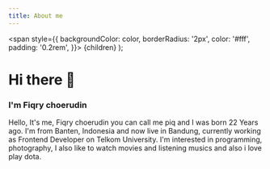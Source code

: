```yaml
---
title: About me
---
```


  <span
    style={{
      backgroundColor: color,
      borderRadius: '2px',
      color: '#fff',
      padding: '0.2rem',
    }}>
    {children}
  </span>
);

# Hi there 👋

### I'm Fiqry choerudin

Hello, It's me, <Highlight color="#f1396d">Fiqry choerudin</Highlight>
you can call me piq and I was born 22 Years ago. I'm from Banten, Indonesia and now live in Bandung, currently working as Frontend Developer on Telkom University. I'm interested in programming, photography, I also like to watch movies and listening musics and also i love play dota.

